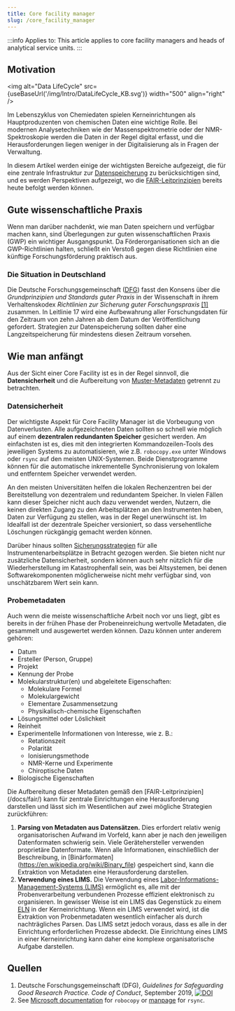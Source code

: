 ```yaml
---
title: Core facility manager
slug: /core_facility_manager
---
```



:::info Applies to:
This article applies to core facility managers and heads of analytical service units.
:::

## Motivation

<img alt="Data LifeCycle" src={useBaseUrl('/img/Intro/DataLifeCycle_KB.svg')} width="500" align="right" />

Im Lebenszyklus von Chemiedaten spielen Kerneinrichtungen als Hauptproduzenten von chemischen Daten eine wichtige Rolle. Bei modernen Analysetechniken wie der Massenspektrometrie oder der NMR-Spektroskopie werden die Daten in der Regel digital erfasst, und die Herausforderungen liegen weniger in der Digitalisierung als in Fragen der Verwaltung.

In diesem Artikel werden einige der wichtigsten Bereiche aufgezeigt, die für eine zentrale Infrastruktur zur [Datenspeicherung](/docs/data_storage/) zu berücksichtigen sind, und es werden Perspektiven aufgezeigt, wo die [FAIR-Leitprinzipien](/docs/fair/) bereits heute befolgt werden können.

## Gute wissenschaftliche Praxis

Wenn man darüber nachdenkt, wie man Daten speichern und verfügbar machen kann, sind Überlegungen zur guten wissenschaftlichen Praxis (GWP) ein wichtiger Ausgangspunkt. Da Förderorganisationen sich an die GWP-Richtlinien halten, schließt ein Verstoß gegen diese Richtlinien eine künftige Forschungsförderung praktisch aus.

### Die Situation in Deutschland

Die Deutsche Forschungsgemeinschaft ([DFG](https://www.dfg.de)) fasst den Konsens über die _Grundprinzipien und Standards guter Praxis_ in der Wissenschaft in ihrem Verhaltenskodex _Richtlinien zur Sicherung guter Forschungspraxis_ [\[1\]](#dfg_code) zusammen. In Leitlinie 17 wird eine Aufbewahrung aller Forschungsdaten für den Zeitraum von zehn Jahren ab dem Datum der Veröffentlichung gefordert. Strategien zur Datenspeicherung sollten daher eine Langzeitspeicherung für mindestens diesen Zeitraum vorsehen.

## Wie man anfängt

Aus der Sicht einer Core Facility ist es in der Regel sinnvoll, die **Datensicherheit** und die Aufbereitung von [Muster-Metadaten](/docs/metadata/) getrennt zu betrachten.

### Datensicherheit

Der wichtigste Aspekt für Core Facility Manager ist die Vorbeugung von Datenverlusten. Alle aufgezeichneten Daten sollten so schnell wie möglich auf einem **dezentralen redundanten Speicher** gesichert werden. Am einfachsten ist es, dies mit den integrierten Kommandozeilen-Tools des jeweiligen Systems zu automatisieren, wie z.B. `robocopy.exe` unter Windows oder `rsync` auf den meisten UNIX-Systemen. Beide Dienstprogramme können für die automatische inkrementelle Synchronisierung von lokalem und entferntem Speicher verwendet werden.

An den meisten Universitäten helfen die lokalen Rechenzentren bei der Bereitstellung von dezentralem und redundantem Speicher. In vielen Fällen kann dieser Speicher nicht auch dazu verwendet werden, Nutzern, die keinen direkten Zugang zu den Arbeitsplätzen an den Instrumenten haben, Daten zur Verfügung zu stellen, was in der Regel unerwünscht ist. Im Idealfall ist der dezentrale Speicher versioniert, so dass versehentliche Löschungen rückgängig gemacht werden können.

Darüber hinaus sollten [Sicherungsstrategien](/docs/data_storage/) für alle Instrumentenarbeitsplätze in Betracht gezogen werden. Sie bieten nicht nur zusätzliche Datensicherheit, sondern können auch sehr nützlich für die Wiederherstellung im Katastrophenfall sein, was bei Altsystemen, bei denen Softwarekomponenten möglicherweise nicht mehr verfügbar sind, von unschätzbarem Wert sein kann.

### Probemetadaten

Auch wenn die meiste wissenschaftliche Arbeit noch vor uns liegt, gibt es bereits in der frühen Phase der Probeneinreichung wertvolle Metadaten, die gesammelt und ausgewertet werden können. Dazu können unter anderem gehören:

-   Datum
-   Ersteller (Person, Gruppe)
-   Projekt
-   Kennung der Probe
-   Molekularstruktur(en) und abgeleitete Eigenschaften:
    -   Molekulare Formel
    -   Molekulargewicht
    -   Elementare Zusammensetzung
    -   Physikalisch-chemische Eigenschaften 
-   Lösungsmittel oder Löslichkeit
-   Reinheit
-   Experimentelle Informationen von Interesse, wie z. B.:
    -   Retationszeit
    -   Polarität
    -   Ionisierungsmethode
    -   NMR-Kerne und Experimente
    -   Chiroptische Daten
-   Biologische Eigenschaften

Die Aufbereitung dieser Metadaten gemäß den [FAIR-Leitprinzipien] \(/docs/fair/) kann für zentrale Einrichtungen eine Herausforderung darstellen und lässt sich im Wesentlichen auf zwei mögliche Strategien zurückführen:

1.  **Parsing von Metadaten aus Datensätzen.** Dies erfordert relativ wenig organisatorischen Aufwand im Vorfeld, kann aber je nach den jeweiligen Datenformaten schwierig sein. Viele Gerätehersteller verwenden proprietäre Datenformate. Wenn alle Informationen, einschließlich der Beschreibung, in [Binärformaten] \(https://en.wikipedia.org/wiki/Binary_file) gespeichert sind, kann die Extraktion von Metadaten eine Herausforderung darstellen.
2.  **Verwendung eines LIMS.** Die Verwendung eines [Labor-Informations-Management-Systems (LIMS)](https://en.wikipedia.org/wiki/Laboratory_information_management_system) ermöglicht es, alle mit der Probenverarbeitung verbundenen Prozesse effizient elektronisch zu organisieren. In gewisser Weise ist ein LIMS das Gegenstück zu einem [ELN](/docs/eln) in der Kerneinrichtung. Wenn ein LIMS verwendet wird, ist die Extraktion von Probenmetadaten wesentlich einfacher als durch nachträgliches Parsen. Das LIMS setzt jedoch voraus, dass es alle in der Einrichtung erforderlichen Prozesse abdeckt. Die Einrichtung eines LIMS in einer Kerneinrichtung kann daher eine komplexe organisatorische Aufgabe darstellen.

## Quellen

1.  <a name="dfg_code"></a> Deutsche Forschungsgemeinschaft (DFG), <em>Guidelines for Safeguarding Good Research Practice. Code of Conduct</em>, September 2019, <a href="https://doi.org/10.5281/zenodo.3923602"><img src="https://zenodo.org/badge/DOI/10.5281/zenodo.3923602.svg" alt="DOI" /></a>
2.  <a name="sync"></a>See <a href="https://docs.microsoft.com/en-us/windows-server/administration/windows-commands/robocopy" target="_blank">Microsoft documentation</a> for <code>robocopy</code> or <a href="https://linux.die.net/man/1/rsync" target="_blank">manpage</a> for <code>rsync</code>.

